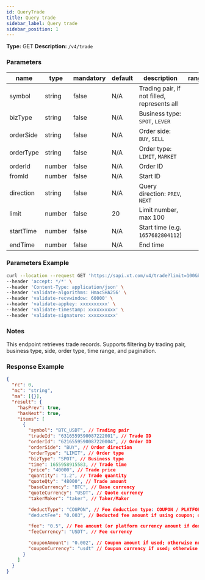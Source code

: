 ```yaml
---
id: QueryTrade
title: Query trade
sidebar_label: Query trade
sidebar_position: 1
---
```


**Type:** GET **Description:** `/v4/trade`

### Parameters

| name | type | mandatory | default | description | ranges |
| --- | --- | --- | --- | --- | --- |
| symbol | string | false | N/A | Trading pair, if not filled, represents all |  |
| bizType | string | false | N/A | Business type: `SPOT`, `LEVER` |  |
| orderSide | string | false | N/A | Order side: `BUY`, `SELL` |  |
| orderType | string | false | N/A | Order type: `LIMIT`, `MARKET` |  |
| orderId | number | false | N/A | Order ID |  |
| fromId | number | false | N/A | Start ID |  |
| direction | string | false | N/A | Query direction: `PREV`, `NEXT` |  |
| limit | number | false | 20 | Limit number, max 100 |  |
| startTime | number | false | N/A | Start time (e.g. `1657682804112`) |  |
| endTime | number | false | N/A | End time |  |

### Parameters Example

```bash title="cURL"
curl --location --request GET 'https://sapi.xt.com/v4/trade?limit=100&bizType=SPOT&startTime=1757779200000&endTime=1760457599999&direction=NEXT' \
--header 'accept: */*' \
--header 'Content-Type: application/json' \
--header 'validate-algorithms: HmacSHA256' \
--header 'validate-recvwindow: 60000' \
--header 'validate-appkey: xxxxxxxxxx' \
--header 'validate-timestamp: xxxxxxxxxx' \
--header 'validate-signature: xxxxxxxxxx'
```

### Notes

This endpoint retrieves trade records. Supports filtering by trading pair, business type, side, order type, time range, and pagination.

### Response Example

```json title="Response"
{
  "rc": 0,
  "mc": "string",
  "ma": [{}],
  "result": {
    "hasPrev": true,
    "hasNext": true,
    "items": [
      {
        "symbol": "BTC_USDT", // Trading pair
        "tradeId": "6316559590087222001", // Trade ID
        "orderId": "6216559590087220004", // Order ID
        "orderSide": "BUY", // Order direction
        "orderType": "LIMIT", // Order type
        "bizType": "SPOT", // Business type
        "time": 1655958915583, // Trade time
        "price": "40000", // Trade price
        "quantity": "1.2", // Trade quantity
        "quoteQty": "48000", // Trade amount
        "baseCurrency": "BTC", // Base currency
        "quoteCurrency": "USDT", // Quote currency
        "takerMaker": "taker", // Taker/Maker

        "deductType": "COUPON", // Fee deduction type: COUPON / PLATFORM_CURRENCY / null
        "deductFee": "0.003", // Deducted fee amount if using coupon; otherwise null

        "fee": "0.5", // Fee amount (or platform currency amount if deducted)
        "feeCurrency": "USDT", // Fee currency

        "couponAmount": "0.002", // Coupon amount if used; otherwise null
        "couponCurrency": "usdt" // Coupon currency if used; otherwise null
      }
    ]
  }
}
```
